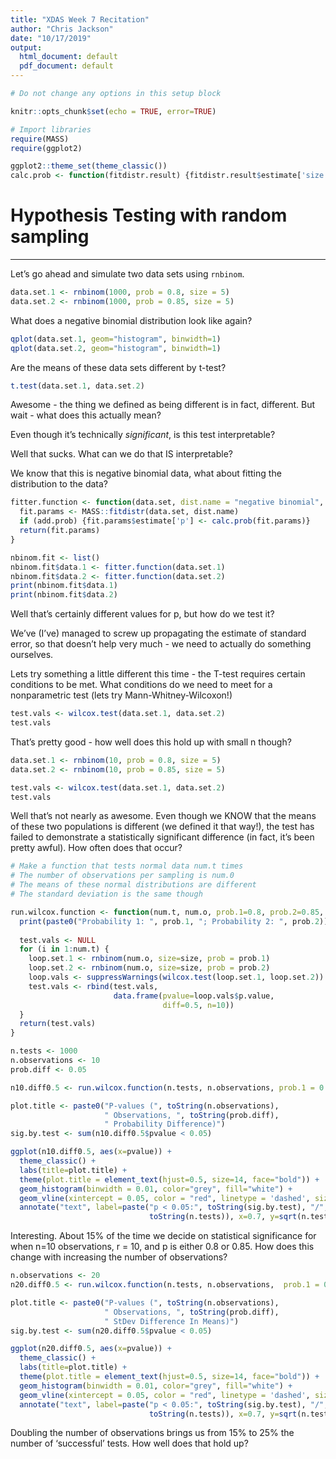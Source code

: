 ```yaml
---
title: "XDAS Week 7 Recitation"
author: "Chris Jackson"
date: "10/17/2019"
output:
  html_document: default
  pdf_document: default
---
```


```r
# Do not change any options in this setup block

knitr::opts_chunk$set(echo = TRUE, error=TRUE)

# Import libraries
require(MASS)
require(ggplot2)

ggplot2::theme_set(theme_classic())
calc.prob <- function(fitdistr.result) {fitdistr.result$estimate['size']/(fitdistr.result$estimate['size']+fitdistr.result$estimate['mu'])}

```

# Hypothesis Testing with random sampling

---

Let's go ahead and simulate two data sets using `rnbinom`.

```r

data.set.1 <- rnbinom(1000, prob = 0.8, size = 5)
data.set.2 <- rnbinom(1000, prob = 0.85, size = 5)

```

What does a negative binomial distribution look like again?

```r
qplot(data.set.1, geom="histogram", binwidth=1) 
qplot(data.set.2, geom="histogram", binwidth=1) 
```

Are the means of these data sets different by t-test? 

```r
t.test(data.set.1, data.set.2)
```

Awesome - the thing we defined as being different is in fact, different. But wait - what does this actually mean? 

Even though it's technically $significant$, is this test interpretable?

Well that sucks. What can we do that IS interpretable?

We know that this is negative binomial data, what about fitting the distribution to the data?

```r
fitter.function <- function(data.set, dist.name = "negative binomial", add.prob=T) {
  fit.params <- MASS::fitdistr(data.set, dist.name)
  if (add.prob) {fit.params$estimate['p'] <- calc.prob(fit.params)}
  return(fit.params)
}

nbinom.fit <- list()
nbinom.fit$data.1 <- fitter.function(data.set.1)
nbinom.fit$data.2 <- fitter.function(data.set.2)
print(nbinom.fit$data.1)
print(nbinom.fit$data.2)
```

Well that's certainly different values for p, but how do we test it?

We've (I've) managed to screw up propagating the estimate of standard error, so that doesn't help very much - we need to actually do something ourselves.

Lets try something a little different this time - the T-test requires certain conditions to be met. What conditions do we need to meet for a nonparametric test (lets try Mann-Whitney-Wilcoxon!)


```r
test.vals <- wilcox.test(data.set.1, data.set.2)
test.vals
```

That's pretty good - how well does this hold up with small n though?

```r
data.set.1 <- rnbinom(10, prob = 0.8, size = 5)
data.set.2 <- rnbinom(10, prob = 0.85, size = 5)
```

```r
test.vals <- wilcox.test(data.set.1, data.set.2)
test.vals
```

Well that's not nearly as awesome. Even though we KNOW that the means of these two populations is different (we defined it that way!), the test has failed to demonstrate a statistically significant difference (in fact, it's been pretty awful). How often does that occur?

```r

# Make a function that tests normal data num.t times
# The number of observations per sampling is num.0
# The means of these normal distributions are different
# The standard deviation is the same though

run.wilcox.function <- function(num.t, num.o, prob.1=0.8, prob.2=0.85, size=10) {
  print(paste0("Probability 1: ", prob.1, "; Probability 2: ", prob.2))
  
  test.vals <- NULL
  for (i in 1:num.t) {
    loop.set.1 <- rnbinom(num.o, size=size, prob = prob.1)
    loop.set.2 <- rnbinom(num.o, size=size, prob = prob.2)
    loop.vals <- suppressWarnings(wilcox.test(loop.set.1, loop.set.2))
    test.vals <- rbind(test.vals,
                       data.frame(pvalue=loop.vals$p.value, 
                                  diff=0.5, n=10))
  }
  return(test.vals)
}

n.tests <- 1000
n.observations <- 10
prob.diff <- 0.05

n10.diff0.5 <- run.wilcox.function(n.tests, n.observations, prob.1 = 0.8, prob.2 = 0.85)

plot.title <- paste0("P-values (", toString(n.observations),
                     " Observations, ", toString(prob.diff),
                     " Probability Difference)")
sig.by.test <- sum(n10.diff0.5$pvalue < 0.05)

ggplot(n10.diff0.5, aes(x=pvalue)) +
  theme_classic() + 
  labs(title=plot.title) +
  theme(plot.title = element_text(hjust=0.5, size=14, face="bold")) +
  geom_histogram(binwidth = 0.01, color="grey", fill="white") +
  geom_vline(xintercept = 0.05, color = "red", linetype = 'dashed', size=1) +
  annotate("text", label=paste("p < 0.05:", toString(sig.by.test), "/",
                               toString(n.tests)), x=0.7, y=sqrt(n.tests))
```

Interesting. About 15% of the time we decide on statistical significance for when n=10 observations, r = 10, and p is either 0.8 or 0.85. How does this change with increasing the number of observations?

```r

n.observations <- 20
n20.diff0.5 <- run.wilcox.function(n.tests, n.observations,  prob.1 = 0.8, prob.2 = 0.85)

plot.title <- paste0("P-values (", toString(n.observations),
                     " Observations, ", toString(prob.diff),
                     " StDev Difference In Means)")
sig.by.test <- sum(n20.diff0.5$pvalue < 0.05)

ggplot(n20.diff0.5, aes(x=pvalue)) +
  theme_classic() + 
  labs(title=plot.title) +
  theme(plot.title = element_text(hjust=0.5, size=14, face="bold")) +
  geom_histogram(binwidth = 0.01, color="grey", fill="white") +
  geom_vline(xintercept = 0.05, color = "red", linetype = 'dashed', size=1) +
  annotate("text", label=paste("p < 0.05:", toString(sig.by.test), "/",
                               toString(n.tests)), x=0.7, y=sqrt(n.tests))
```

Doubling the number of observations brings us from 15% to 25% the number of 'successful' tests. How well does that hold up?